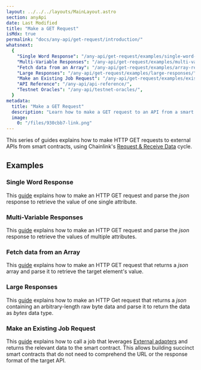 ```yaml
---
layout: ../../../layouts/MainLayout.astro
section: anyApi
date: Last Modified
title: "Make a GET Request"
isMdx: true
permalink: "docs/any-api/get-request/introduction/"
whatsnext:
  {
    "Single Word Response": "/any-api/get-request/examples/single-word-response/",
    "Multi-Variable Responses": "/any-api/get-request/examples/multi-variable-responses/",
    "Fetch data from an Array": "/any-api/get-request/examples/array-response/",
    "Large Responses": "/any-api/get-request/examples/large-responses/",
    "Make an Existing Job Request": "/any-api/get-request/examples/existing-job-request/",
    "API Reference": "/any-api/api-reference/",
    "Testnet Oracles": "/any-api/testnet-oracles/",
  }
metadata:
  title: "Make a GET Request"
  description: "Learn how to make a GET request to an API from a smart contract, using Chainlink."
  image:
    0: "/files/930cbb7-link.png"
---
```



This series of guides explains how to make HTTP GET requests to external APIs from smart contracts, using Chainlink's [Request & Receive Data](/any-api/introduction) cycle.

<AnyApiCallout callout="common" />

## Examples

### Single Word Response

This [guide](/any-api/get-request/examples/single-word-response) explains how to make an HTTP GET request and parse the _json_ response to retrieve the value of one single attribute.

### Multi-Variable Responses

This [guide](/any-api/get-request/examples/multi-variable-responses) explains how to make an HTTP GET request and parse the _json_ response to retrieve the values of multiple attributes.

### Fetch data from an Array

This [guide](/any-api/get-request/examples/array-response) explains how to make an HTTP GET request that returns a _json_ array and parse it to retrieve the target element's value.

### Large Responses

This [guide](/any-api/get-request/examples/large-responses) explains how to make an HTTP Get request that returns a _json_ containing an arbitrary-length raw byte data and parse it to return the data as _bytes_ data type.

### Make an Existing Job Request

This [guide](/any-api/get-request/examples/existing-job-request) explains how to call a job that leverages [External adapters](/chainlink-nodes/external-adapters/external-adapters/) and returns the relevant data to the smart contract. This allows building succinct smart contracts that do not need to comprehend the URL or the response format of the target API.
